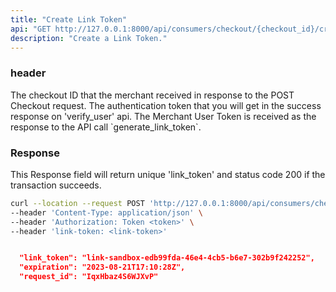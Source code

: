 ```yaml
---
title: "Create Link Token"
api: "GET http://127.0.0.1:8000/api/consumers/checkout/{checkout_id}/create_link_token/"
description: "Create a Link Token."
---
```


### header
<ParamField path="checkout_id" type="string">
  The checkout ID that the merchant received in response to the POST Checkout request.
</ParamField>

<ParamField header="Authorization" type="string">
  The authentication token that you will get in the success response on 'verify_user' api.
</ParamField>

<ParamField header="link-token" type="string">
  The Merchant User Token is received as the response to the API call `generate_link_token`. 
</ParamField>

### Response

<ResponseField name="success" type="number">
  This Response field will return unique 'link_token' and status code 200 if the transaction succeeds.
</ResponseField>

<RequestExample>

```bash Example Request
curl --location --request POST 'http://127.0.0.1:8000/api/consumers/checkout/{checkout_id}/create_link_token/' \
--header 'Content-Type: application/json' \
--header 'Authorization: Token <token>' \
--header 'link-token: <link-token>'
```

</RequestExample>

<ResponseExample>

```json Response

  "link_token": "link-sandbox-edb99fda-46e4-4cb5-b6e7-302b9f242252",
  "expiration": "2023-08-21T17:10:28Z",
  "request_id": "IqxHbaz4S6WJXvP"
    
```

</ResponseExample>
